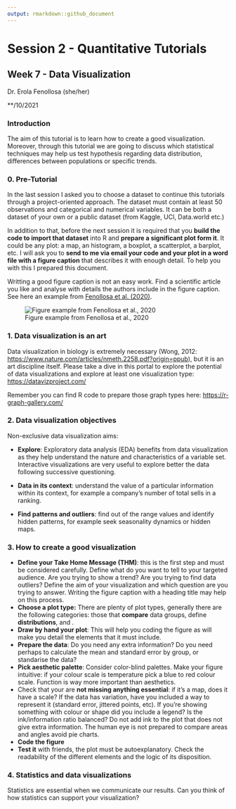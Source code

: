 ```yaml
---
output: rmarkdown::github_document
---
```


# Session 2 - Quantitative Tutorials

## Week 7 - Data Visualization

Dr. Erola Fenollosa (she/her)

\*\*/10/2021

### Introduction

The aim of this tutorial is to learn how to create a good visualization. Moreover, through this tutorial we are going to discuss which statistical techniques may help us test hypothesis regarding data distribution, differences between populations or specific trends.

### 0. Pre-Tutorial

In the last session I asked you to choose a dataset to continue this tutorials through a project-oriented approach. The dataset must contain at least 50 observations and categorical and numerical variables. It can be both a dataset of your own or a public dataset (from Kaggle, UCI, Data.world etc.)

In addition to that, before the next session it is required that you **build the code to import that dataset** into R and **prepare a significant plot form it**. It could be any plot: a map, an histogram, a boxplot, a scatterplot, a barplot, etc. I will ask you to **send to me via email your code and your plot in a word file with a figure caption** that describes it with enough detail. To help you with this I prepared this document.

Writting a good figure caption is not an easy work. Find a scientific article you like and analyse with details the authors include in the figure caption. See here an example from [Fenollosa et al. (2020)](https://plantmethods.biomedcentral.com/articles/10.1186/s13007-020-00607-3).

![Figure example from Fenollosa et al., 2020](https://user-images.githubusercontent.com/31477298/200793324-af6afd3d-54e4-4e38-ba03-b063be0cf9f3.png)

### 1. Data visualization is an art

Data visualization in biology is extremely necessary (Wong, 2012: <https://www.nature.com/articles/nmeth.2258.pdf?origin=ppub>), but it is an art discipline itself. Please take a dive in this portal to explore the potential of data visualizations and explore at least one visualization type: <https://datavizproject.com/>

Remember you can find R code to prepare those graph types here: <https://r-graph-gallery.com/>

### 2. Data visualization objectives

Non-exclusive data visualization aims:

-   **Explore**: Exploratory data analysis (EDA) benefits from data visualization as they help understand the nature and characteristics of a variable set. Interactive visualizations are very useful to explore better the data following successive questioning.

-   **Data in its context**: understand the value of a particular information within its context, for example a company's number of total sells in a ranking.

-   **Find patterns and outliers**: find out of the range values and identify hidden patterns, for example seek seasonality dynamics or hidden maps.

### 3. How to create a good visualization

-   **Define your Take Home Message (THM)**: this is the first step and must be considered carefully. Define what do you want to tell to your targeted audience. Are you trying to show a trend? Are you trying to find data outliers? Define the aim of your visualization and which question are you trying to answer. Writing the figure caption with a heading title may help on this process.
-   **Choose a plot type:** There are plenty of plot types, generally there are the following categories: those that **compare** data groups, define **distributions**, and .
-   **Draw by hand your plot**: This will help you coding the figure as will make you detail the elements that it must include.
-   **Prepare the data**: Do you need any extra information? Do you need perhaps to calculate the mean and standard error by group, or standarise the data?
-   **Pick aesthetic palette**: Consider color-blind palettes. Make your figure intuitive: if your colour scale is temperature pick a blue to red colour scale. Function is way more important than aesthetics.
-   Check that your are **not missing anything essential**: if it's a map, does it have a scale? If the data has variation, have you included a way to represent it (standard error, jittered points, etc). If you're showing something with colour or shape did you include a legend? Is the ink/information ratio balanced? Do not add ink to the plot that does not give extra information. The human eye is not prepared to compare areas and angles avoid pie charts.
-   **Code the figure**
-   **Test it** with friends, the plot must be autoexplanatory. Check the readability of the different elements and the logic of its disposition.

### 4. Statistics and data visualizations

Statistics are essential when we communicate our results. Can you think of how statistics can support your visualization?
